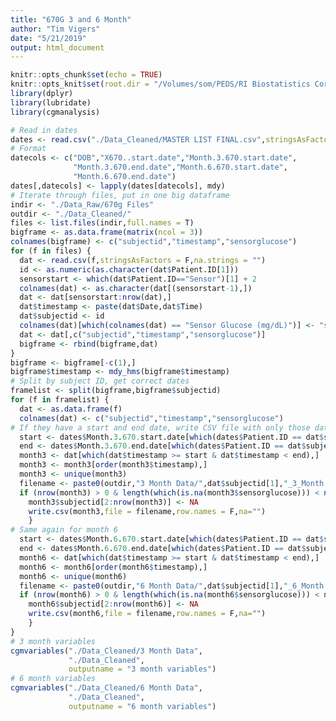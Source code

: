 ```yaml
---
title: "670G 3 and 6 Month"
author: "Tim Vigers"
date: "5/21/2019"
output: html_document
---
```


```r
knitr::opts_chunk$set(echo = TRUE)
knitr::opts_knit$set(root.dir = "/Volumes/som/PEDS/RI Biostatistics Core/Shared/Shared Projects/Laura/BDC/Projects/Janet Snell-Bergeon/670g CGM/")
library(dplyr)
library(lubridate)
library(cgmanalysis)
```

```r
# Read in dates
dates <- read.csv("./Data_Cleaned/MASTER LIST FINAL.csv",stringsAsFactors = F)
# Format
datecols <- c("DOB","X670..start.date","Month.3.670.start.date",
              "Month.3.670.end.date","Month.6.670.start.date",
              "Month.6.670.end.date")
dates[,datecols] <- lapply(dates[datecols], mdy)
# Iterate through files, put in one big dataframe
indir <- "./Data_Raw/670g Files"
outdir <- "./Data_Cleaned/"
files <- list.files(indir,full.names = T)
bigframe <- as.data.frame(matrix(ncol = 3))
colnames(bigframe) <- c("subjectid","timestamp","sensorglucose")
for (f in files) {
  dat <- read.csv(f,stringsAsFactors = F,na.strings = "")
  id <- as.numeric(as.character(dat$Patient.ID[1]))
  sensorstart <- which(dat$Patient.ID=="Sensor")[1] + 2
  colnames(dat) <- as.character(dat[(sensorstart-1),])
  dat <- dat[sensorstart:nrow(dat),]
  dat$timestamp <- paste(dat$Date,dat$Time)
  dat$subjectid <- id
  colnames(dat)[which(colnames(dat) == "Sensor Glucose (mg/dL)")] <- "sensorglucose"
  dat <- dat[,c("subjectid","timestamp","sensorglucose")]
  bigframe <- rbind(bigframe,dat)
}
bigframe <- bigframe[-c(1),]
bigframe$timestamp <- mdy_hms(bigframe$timestamp)
# Split by subject ID, get correct dates
framelist <- split(bigframe,bigframe$subjectid)
for (f in framelist) {
  dat <- as.data.frame(f)
  colnames(dat) <- c("subjectid","timestamp","sensorglucose")
# If they have a start and end date, write CSV file with only those dates.
  start <- dates$Month.3.670.start.date[which(dates$Patient.ID == dat$subjectid[1])]
  end <- dates$Month.3.670.end.date[which(dates$Patient.ID == dat$subjectid[1])] + 1
  month3 <- dat[which(dat$timestamp >= start & dat$timestamp < end),]
  month3 <- month3[order(month3$timestamp),]
  month3 <- unique(month3)
  filename <- paste0(outdir,"3 Month Data/",dat$subjectid[1],"_3_Month.csv")
  if (nrow(month3) > 0 & length(which(is.na(month3$sensorglucose))) < nrow(month3)) {
    month3$subjectid[2:nrow(month3)] <- NA
    write.csv(month3,file = filename,row.names = F,na="")
    }
# Same again for month 6  
  start <- dates$Month.6.670.start.date[which(dates$Patient.ID == dat$subjectid[1])]
  end <- dates$Month.6.670.end.date[which(dates$Patient.ID == dat$subjectid[1])] + 1
  month6 <- dat[which(dat$timestamp >= start & dat$timestamp < end),]
  month6 <- month6[order(month6$timestamp),]
  month6 <- unique(month6)
  filename <- paste0(outdir,"6 Month Data/",dat$subjectid[1],"_6_Month.csv")
  if (nrow(month6) > 0 & length(which(is.na(month6$sensorglucose))) < nrow(month6)) {
    month6$subjectid[2:nrow(month6)] <- NA
    write.csv(month6,file = filename,row.names = F,na="")
    }
}
# 3 month variables
cgmvariables("./Data_Cleaned/3 Month Data",
             "./Data_Cleaned",
             outputname = "3 month variables")
# 6 month variables
cgmvariables("./Data_Cleaned/6 Month Data",
             "./Data_Cleaned",
             outputname = "6 month variables")
```
